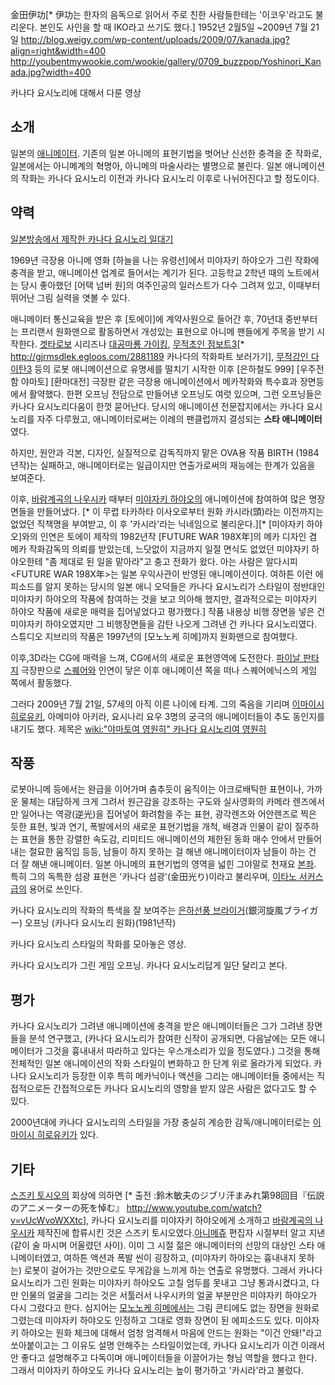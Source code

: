 金田伊功[* 伊功는 한자의 음독으로 읽어서 주로 친한 사람들한테는 '이코우'라고도 불리운다. 본인도 사인을 할 때 IKO라고 쓰기도 했다.] 
1952년 2월5일 ~2009년 7월 21일 
http://blog.weigy.com/wp-content/uploads/2009/07/kanada.jpg?align=right&width=400
http://youbentmywookie.com/wookie/gallery/0709_buzzpop/Yoshinori_Kanada.jpg?width=400

{{{#!HTML
<iframe width="640" height="360" src="//www.youtube.com/embed/YvUwApabXpA" frameborder="0" allowfullscreen></iframe>


<iframe width="640" height="360" src="//www.youtube.com/embed/Gd62Suc9GuQ?feature=player_detailpage" frameborder="0" allowfullscreen></iframe>}}}
카나다 요시노리에 대해서 다룬 영상

== 소개 ==
일본의 [[애니메이터]]. 기존의 일본 아니메의 표현기법을 벗어난 신선한 충격을 준 작화로, 일본에서는 아니메계의 혁명아, 아니메의 마술사라는 별명으로 불린다.  
일본 애니메이션의 작화는 카나다 요시노리 이전과 카나다 요시노리 이후로 나뉘어진다고 할 정도이다.

== 약력 ==
[http://v.youku.com/v_show/id_XMjQzMzkxMTg4.html 일본방송에서 제작한 카나다 요시노리 일대기 ]

1969년 극장용 아니메 영화 [하늘을 나는 유령선]에서 미야자키 하야오가 그린 작화에 충격을 받고, 애니메이션 업계로 들어서는 계기가 된다. 고등학교 2학년 때의 노트에서는 당시 좋아했던 [어택 넘버 원]의 여주인공의 일러스트가 다수 그려져 있고, 이때부터 뛰어난 그림 실력을 엿볼 수 있다.  

애니메이터 통신교육을 받은 후 [토에이]에 계약사원으로 들어간 후, 70년대 중반부터는 프리랜서 원화맨으로 활동하면서 개성있는 표현으로 아니메 팬들에게 주목을 받기 시작한다. 
[[겟타로보]] 시리즈나 [[대공마룡 가이킹]], [[무적초인 점보트3]][* http://gjrmsdlek.egloos.com/2881189 카나다의 작화파트 보러가기], [[무적강인 다이탄3]] 등의 로봇 애니메이션으로 유명세를 떨치기 시작한 이후 [은하철도 999] [우주전함 야마토] [환마대전] 극장판 같은 극장용 애니메이션에서 메카작화와 특수효과 장면등에서 활약했다. 
한편 오프닝 전담으로 만들어낸 오프닝도 여럿 있으며, 그런 오프닝들은 카나다 요시노리다움이 한껏 묻어난다. 
당시의 애니메이션 전문잡지에서는 카나다 요시노리를 자주 다루웠고, 애니메이터로써는 이례의 팬클럽까지 결성되는 '''스타 애니메이터'''였다.

하지만, 원안과 각본, 디자인, 실질적으로 감독직까지 맡은 OVA용 작품 BIRTH (1984년작)는 실패하고, 애니메이터로는 일급이지만 연출가로써의 재능에는 한계가 있음을 보여준다.  

이후, [[바람계곡의 나우시카]] 때부터 [[미야자키 하야오]]의 애니메이션에 참여하여 많은 명장면들을 만들어냈다. [* 이 무렵 타카하타 이사오로부터 원화 카시라(頭)라는 이전까지는 없었던 직책명을 부여받고, 이 후 '카시라'라는 닉네임으로 불리운다.][* [미야자키 하야오]와의 인연은 토에이 제작의 1982년작 [FUTURE WAR 198X年]의 메카 디자인 겸 메카 작화감독의 의뢰를 받았는데, 느닷없이 지금까지 일절 면식도 없었던 미야자키 하야오한테 "좀 제대로 된 일을 맡아라"고 충고 전화가 왔다. 아는 사람은 알다시피  <FUTURE WAR 198X年>는 일본 우익사관이 반영된 애니메이션이다. 여하튼 이런 에피소드를 알지 못하는 당시의 일본 애니 오덕들은 카나다 요시노리가 스타일이 정반대인 미야자키 하야오의 작품에 참여하는 것을 보고 의아해 했지만, 결과적으로는 미야자키 하야오  작품에 새로운 매력을 집어넣었다고 평가했다.] 작품 내용상 비행 장면을 넣은 건 미야자키 하야오였지만 그 비행장면들을 감탄 나오게 그려낸 건 카나다 요시노리였다. 스튜디오 지브리의 작품은 1997년의 [모노노케 히메]까지 원화맨으로 참여했다.

이후,3D라는 CG에 매력을 느껴, CG에서의 새로운 표현영역에 도전한다.
[[파이날 판타지]] 극장판으로 [[스퀘어]]와 인연이 닿은 이후 애니메이션 쪽을 떠나 스퀘어에닉스의 게임 쪽에서 활동했다. 

그러다 2009년 7월 21일, 57세의 아직 이른 나이에 타계.   
그의 죽음을 기리며 [[이마이시 히로유키]], 아메미야 아키라, 요시나리 요우 3명의 궁극의 애니메이터들이 추도 동인지를 내기도 했다. 제목은 [[wiki:"야마토여 영원히" 카나다 요시노리여 영원히]]


== 작풍 ==
로봇아니메 등에서는 완급을 이어가며 춤추듯이 움직이는 아크로배틱한 표현이나, 가까운 물체는 대담하게 크게 그려서 원근감을 강조하는 구도와 실사영화의 카메라 렌즈에서만 일어나는 역광(逆光)을 집어넣어 화려함을 주는 표현, 광각렌즈와 어안렌즈로 찍은 듯한 표현, 빛과 연기, 폭발에서의 새로운 표현기법을 개척, 배경과 인물이 같이 질주하는 표현을 통한 강렬한 속도감, 리미티드 애니메이션의 제한된 동화 매수 안에서 만들어내는 절묘한 움직임 등등, 남들이 하지 못하는 걸 해낸 애니메이터이자 남들이 하는 건 더 잘 해낸 애니메이터. 일본 아니메의 표현기법의 영역을 넓힌 그야말로 천재요 [[본좌]]. 특히 그의 독특한 섬광 표현은 '카나다 섬광'(金田光り)이라고 불리우며, [[이타노 서커스]]급의 용어로 쓰인다.

{{{#!html
<iframe width="420" height="315" src="http://www.youtube.com/embed/nKj_YbKZyB0" frameborder="0" allowfullscreen></iframe>
}}}
카나다 요시노리의 작화의 특색을 잘 보여주는 [[은하선풍 브라이거]](銀河旋風ブライガー) 오프닝 (카나다 요시노리 원화)(1981년작)

{{{#!html
<object width="480" height="385"><param name="movie" value="http://www.youtube.com/v/0aEmATUt2SY?fs=1&amp;hl=ko_KR"></param><param name="allowFullScreen" value="true"></param><param name="allowscriptaccess" value="always"></param><embed src="http://www.youtube.com/v/0aEmATUt2SY?fs=1&amp;hl=ko_KR" type="application/x-shockwave-flash" allowscriptaccess="always" allowfullscreen="true" width="480" height="385"></embed></object>
}}}
카나다 요시노리 스타일의 작화를 모아놓은 영상. 

{{{#!html
<object width="480" height="385"><param name="movie" value="http://www.youtube.com/v/hrw_3RZS9i0?fs=1&amp;hl=ko_KR"></param><param name="allowFullScreen" value="true"></param><param name="allowscriptaccess" value="always"></param><embed src="http://www.youtube.com/v/hrw_3RZS9i0?fs=1&amp;hl=ko_KR" type="application/x-shockwave-flash" allowscriptaccess="always" allowfullscreen="true" width="480" height="385"></embed></object>
}}}
카나다 요시노리가 그린 게임 오프닝. 카나다 요시노리답게 일단 달리고 본다. 


== 평가 ==
카나다 요시노리가 그려낸 애니메이션에 충격을 받은 애니메이터들은 그가 그려낸 장면들을 분석 연구했고, (카나다 요시노리가 참여한 신작이 공개되면, 다음날에는 모든 애니메이터가 그것을 흉내내서 따라하고 있다는 우스개소리가 있을 정도였다.) 그것을 통해 전체적인 일본 애니메이션의 작화 스타일이 변화하고 한 단계 위로 올라가게 되었다. 카나다 요시노리가 등장한 이후 특히 메카닉이나 액션을 그리는 애니메이터들 중에서는 직접적으로든 간접적으로든 카나다 요시노리의 영향을 받지 않은 사람은 없다고도 할 수 있다. 

2000년대에 카나다 요시노리의 스타일을 가장 충실히 계승한 감독/애니메이터로는 [[이마이시 히로유키]]가 있다. 


== 기타 ==
[[스즈키 토시오]]의 회상에 의하면 [* 출전 :鈴木敏夫のジブリ汗まみれ第98回目『伝説のアニメーターの死を悼む』   http://www.youtube.com/watch?v=vUcWvoWXXtc], 카나다 요시노리를 미야자키 하야오에게 소개하고 [[바람계곡의 나우시카]] 제작진에 합류시킨 것은 스즈키 토시오였다.[[아니메쥬]] 편집자 시절부터 알고 지낸(같이 술 마시며 어울렸던 사이). 이미 그 시절 젊은 애니메이터의 선망의 대상인 스타 애니메이터였고, 여하튼 액션과 폭발 씬이 굉장하고, (미야자키 하야오는 흉내내지 못하는) 로봇이 걸어가는 것만으로도 무게감을 느끼게 하는 연출로 유명했다. 그래서 카나다 요시노리가 그린 원화는 미야자키 하야오도 고칠 엄두를 못내고 그냥 통과시켰다고, 다만 인물의 얼굴을 그리는 것은 서툴러서 나우시카의 얼굴 부분만은 미야자키 하야오가 다시 그렸다고 한다. 심지어는 [[모노노케 히메]]에서는 그림 콘티에도 없는 장면을 원화로 그렸는데 미야자키 하야오도 인정하고 그대로 영화 장면이 된 에피소드도 있다.
미야자키 하야오는 원화 체크에 대해서 엄청 엄격해서 마음에 안드는 원화는 "이건 안돼!"라고 쏘아붙이고는 그 이유도 설명 안해주는 스타일이었는데, 카나다 요시노리가 이건 이래서 안 좋다고 설명해주고 다독이며 애니메이터들을 이끌어가는 형님 역할을 했다고 한다. 그래서 미야자키 하야오도 카나다 요시노리는 높이 평가하고 '카시라'라고 불렀다.     
    
